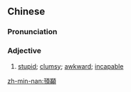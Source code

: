 {{also|顸颟}}
==Chinese==
{{zh-forms|s=顸颟|alt=含慢,含緩,憨慢,憨緩,頇慢}}

===Pronunciation===
{{zh-pron
|mn=tp,kh,tn,sx,yl,km,mg,hc,tc:hân-bān/lk:hân-bǎn/twv:han-bān/xm,zz,twv:hâm-bān/twv:ham-bān
|cat=a
}}

===Adjective===
{{zh-adj}}

# {{lb|zh|Min Nan}} [[stupid]]; [[clumsy]]; [[awkward]]; [[incapable]]

[[zh-min-nan:頇顢]]
